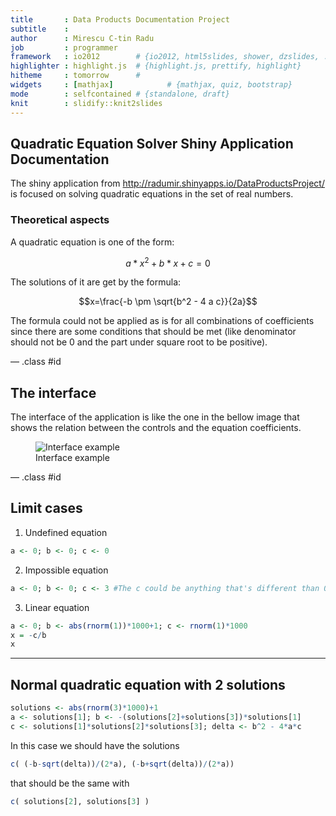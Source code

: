 ```yaml
---
title       : Data Products Documentation Project
subtitle    : 
author      : Mirescu C-tin Radu
job         : programmer
framework   : io2012        # {io2012, html5slides, shower, dzslides, ...}
highlighter : highlight.js  # {highlight.js, prettify, highlight}
hitheme     : tomorrow      # 
widgets     : [mathjax]            # {mathjax, quiz, bootstrap}
mode        : selfcontained # {standalone, draft}
knit        : slidify::knit2slides
---
```


## Quadratic Equation Solver Shiny Application Documentation

The shiny application from [http://radumir.shinyapps.io/DataProductsProject/](http://radumir.shinyapps.io/DataProductsProject/ "Shiny application") is focused on solving quadratic equations in the set of real numbers.

### Theoretical aspects

A quadratic equation is one of the form:

$$a*x^2+b*x+c=0$$

The solutions of it are get by the formula:

$$x=\frac{-b \pm \sqrt{b^2 - 4 a c}}{2a}$$

The formula could not be applied as is for all combinations of coefficients since there are some conditions that should be met (like denominator should not be 0 and the part under square root to be positive).

--- .class #id 

## The interface

The interface of the application is like the one in the bellow image that shows the relation between the controls and the equation coefficients.

![Interface example][interfaceImg]

[interfaceImg]: assets/img/interface.png  "Interface example"

--- .class #id

## Limit cases

1. Undefined equation

```r
a <- 0; b <- 0; c <- 0
```

2. Impossible equation

```r
a <- 0; b <- 0; c <- 3 #The c could be anything that's different than 0.
```

3. Linear equation

```r
a <- 0; b <- abs(rnorm(1))*1000+1; c <- rnorm(1)*1000
x = -c/b
x
```


---

## Normal quadratic equation with 2 solutions

```r
solutions <- abs(rnorm(3)*1000)+1
a <- solutions[1]; b <- -(solutions[2]+solutions[3])*solutions[1]
c <- solutions[1]*solutions[2]*solutions[3]; delta <- b^2 - 4*a*c
```

In this case we should have the solutions
```r
c( (-b-sqrt(delta))/(2*a), (-b+sqrt(delta))/(2*a))
```

that should be the same with

```r
c( solutions[2], solutions[3] )
```

